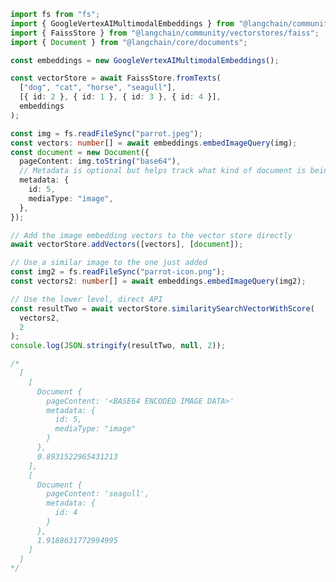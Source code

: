 ```typescript
import fs from "fs";
import { GoogleVertexAIMultimodalEmbeddings } from "@langchain/community/experimental/multimodal_embeddings/googlevertexai";
import { FaissStore } from "@langchain/community/vectorstores/faiss";
import { Document } from "@langchain/core/documents";

const embeddings = new GoogleVertexAIMultimodalEmbeddings();

const vectorStore = await FaissStore.fromTexts(
  ["dog", "cat", "horse", "seagull"],
  [{ id: 2 }, { id: 1 }, { id: 3 }, { id: 4 }],
  embeddings
);

const img = fs.readFileSync("parrot.jpeg");
const vectors: number[] = await embeddings.embedImageQuery(img);
const document = new Document({
  pageContent: img.toString("base64"),
  // Metadata is optional but helps track what kind of document is being retrieved
  metadata: {
    id: 5,
    mediaType: "image",
  },
});

// Add the image embedding vectors to the vector store directly
await vectorStore.addVectors([vectors], [document]);

// Use a similar image to the one just added
const img2 = fs.readFileSync("parrot-icon.png");
const vectors2: number[] = await embeddings.embedImageQuery(img2);

// Use the lower level, direct API
const resultTwo = await vectorStore.similaritySearchVectorWithScore(
  vectors2,
  2
);
console.log(JSON.stringify(resultTwo, null, 2));

/*
  [
    [
      Document {
        pageContent: '<BASE64 ENCODED IMAGE DATA>'
        metadata: {
          id: 5,
          mediaType: "image"
        }
      },
      0.8931522965431213
    ],
    [
      Document {
        pageContent: 'seagull',
        metadata: {
          id: 4
        }
      },
      1.9188631772994995
    ]
  ]
*/
```

